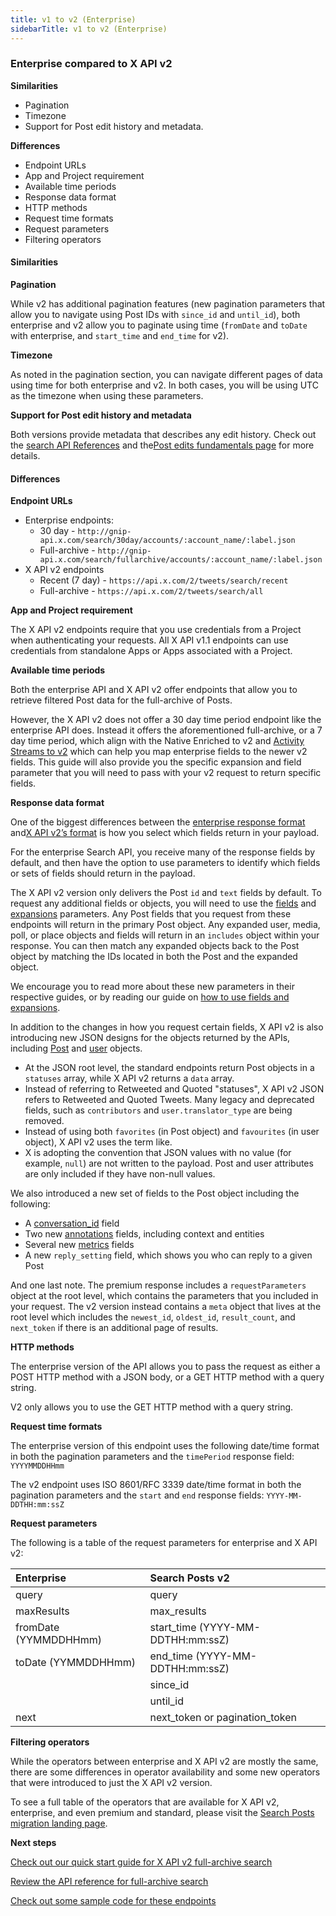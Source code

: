 ```yaml
---
title: v1 to v2 (Enterprise)
sidebarTitle: v1 to v2 (Enterprise)
---
```


### Enterprise compared to X API v2


**Similarities**

* Pagination
* Timezone
* Support for Post edit history and metadata. 

**Differences**

* Endpoint URLs
* App and Project requirement
* Available time periods
* Response data format
* HTTP methods
* Request time formats
* Request parameters
* Filtering operators


#### Similarities

**Pagination**

While v2 has additional pagination features (new pagination parameters that allow you to navigate using Post IDs with `since_id` and `until_id`), both enterprise and v2 allow you to paginate using time (`fromDate` and `toDate` with enterprise, and `start_time` and `end_time` for v2).
 

**Timezone**

As noted in the pagination section, you can navigate different pages of data using time for both enterprise and v2. In both cases, you will be using UTC as the timezone when using these parameters.

**Support for Post edit history and metadata**

Both versions provide metadata that describes any edit history. Check out the [search API References](/x-api/posts/recent-search) and the[Post edits fundamentals page](https://developer.x.com/en/docs/x-api/tweet-edits) for more details. 

#### Differences

**Endpoint URLs**

* Enterprise endpoints:
    * 30 day - `http://gnip-api.x.com/search/30day/accounts/:account_name/:label.json`
    * Full-archive - `http://gnip-api.x.com/search/fullarchive/accounts/:account_name/:label.json`
* X API v2 endpoints
    * Recent (7 day) - `https://api.x.com/2/tweets/search/recent`
    * Full-archive - `https://api.x.com/2/tweets/search/all`

**App and Project requirement**

The X API v2 endpoints require that you use credentials from a Project when authenticating your requests. All X API v1.1 endpoints can use credentials from standalone Apps or Apps associated with a Project.
 

**Available time periods**

Both the enterprise API and X API v2 offer endpoints that allow you to retrieve filtered Post data for the full-archive of Posts.

However, the X API v2 does not offer a 30 day time period endpoint like the enterprise API does. Instead it offers the aforementioned full-archive, or a 7 day time period, which align with the Native Enriched to v2 and [Activity Streams to v2](https://developer.twitter.com/en/docs/twitter-api/migrate/data-formats/activity-streams-to-v2) which can help you map enterprise fields to the newer v2 fields. This guide will also provide you the specific expansion and field parameter that you will need to pass with your v2 request to return specific fields.
 

**Response data format**

One of the biggest differences between the [enterprise response format](https://developer.twitter.com/x-api/enterprise-gnip-2.0/fundamentals/data-dictionary) and[X API v2’s format](https://developer.twitter.com/en/docs/twitter-api/data-dictionary/introduction) is how you select which fields return in your payload.

For the enterprise Search API, you receive many of the response fields by default, and then have the option to use parameters to identify which fields or sets of fields should return in the payload.

The X API v2 version only delivers the Post `id` and `text` fields by default. To request any additional fields or objects, you will need to use the [fields](https://developer.twitter.com/en/docs/twitter-api/fields) and [expansions](https://developer.twitter.com/en/docs/twitter-api/expansions) parameters. Any Post fields that you request from these endpoints will return in the primary Post object. Any expanded user, media, poll, or place objects and fields will return in an `includes` object within your response. You can then match any expanded objects back to the Post object by matching the IDs located in both the Post and the expanded object.

We encourage you to read more about these new parameters in their respective guides, or by reading our guide on [how to use fields and expansions](https://developer.twitter.com/en/docs/twitter-api/data-dictionary/using-fields-and-expansions).

In addition to the changes in how you request certain fields, X API v2 is also introducing new JSON designs for the objects returned by the APIs, including [Post](https://developer.twitter.com/en/docs/twitter-api/data-dictionary/object-model/tweet) and [user](https://developer.twitter.com/en/docs/twitter-api/data-dictionary/object-model/user) objects.

* At the JSON root level, the standard endpoints return Post objects in a `statuses` array, while X API v2 returns a `data` array.
* Instead of referring to Retweeted and Quoted "statuses", X API v2 JSON refers to Retweeted and Quoted Tweets. Many legacy and deprecated fields, such as `contributors` and `user.translator_type` are being removed.
* Instead of using both `favorites` (in Post object) and `favourites` (in user object), X API v2 uses the term like.
* X is adopting the convention that JSON values with no value (for example, `null`) are not written to the payload. Post and user attributes are only included if they have non-null values.
     

We also introduced a new set of fields to the Post object including the following:

* A [conversation_id](https://developer.twitter.com/en/docs/twitter-api/conversation-id) field
* Two new [annotations](https://developer.twitter.com/en/docs/twitter-api/annotations) fields, including context and entities
* Several new [metrics](https://developer.twitter.com/en/docs/twitter-api/metrics) fields
* A new `reply_setting` field, which shows you who can reply to a given Post
     

And one last note. The premium response includes a `requestParameters` object at the root level, which contains the parameters that you included in your request. The v2 version instead contains a `meta` object that lives at the root level which includes the `newest_id`, `oldest_id`, `result_count`, and `next_token` if there is an additional page of results.

**HTTP methods**

The enterprise version of the API allows you to pass the request as either a POST HTTP method with a JSON body, or a GET HTTP method with a query string.

V2 only allows you to use the GET HTTP method with a query string.
 

**Request time formats**

The enterprise version of this endpoint uses the following date/time format in both the pagination parameters and the `timePeriod` response field: `YYYYMMDDHHmm`

The v2 endpoint uses ISO 8601/RFC 3339 date/time format in both the pagination parameters and the `start` and `end` response fields: `YYYY-MM-DDTHH:mm:ssZ
 `

**Request parameters**

The following is a table of the request parameters for enterprise and X API v2:

| Enterprise | Search Posts v2 |
| :--- | :--- |
| query | query |
| maxResults | max_results |
| fromDate (YYMMDDHHmm) | start_time (YYYY-MM-DDTHH:mm:ssZ) |
| toDate (YYMMDDHHmm) | end_time (YYYY-MM-DDTHH:mm:ssZ) |
|     | since_id |
|     | until_id |
| next | next_token or pagination_token |

**Filtering operators**

While the operators between enterprise and X API v2 are mostly the same, there are some differences in operator availability and some new operators that were introduced to just the X API v2 version.

To see a full table of the operators that are available for X API v2, enterprise, and even premium and standard, please visit the [Search Posts migration landing page](/x-api/posts/search/migrate/overview).

**Next steps**

[Check out our quick start guide for X API v2 full-archive search](/x-api/posts/search/quickstart/full-archive-search)

[Review the API reference for full-archive search](/x-api/posts/full-archive-search)

[Check out some sample code for these endpoints](https://github.com/xdevplatform/Twitter-API-v2-sample-code)


